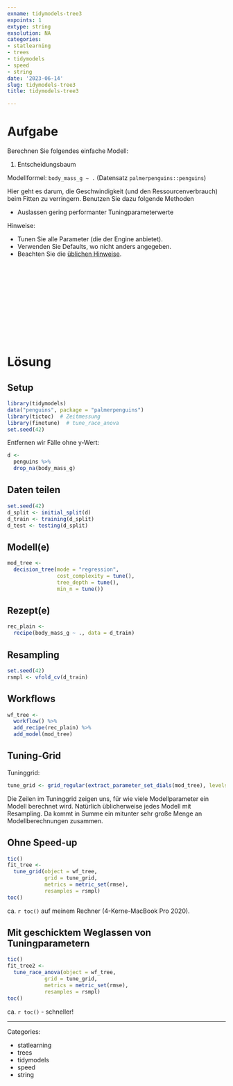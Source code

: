 ```yaml
---
exname: tidymodels-tree3
expoints: 1
extype: string
exsolution: NA
categories:
- statlearning
- trees
- tidymodels
- speed
- string
date: '2023-06-14'
slug: tidymodels-tree3
title: tidymodels-tree3

---
```








# Aufgabe


Berechnen Sie folgendes einfache Modell:

1. Entscheidungsbaum


Modellformel: `body_mass_g ~ .` (Datensatz `palmerpenguins::penguins`)

Hier geht es darum, die Geschwindigkeit (und den Ressourcenverbrauch) beim Fitten zu verringern.
Benutzen Sie dazu folgende Methoden

- Auslassen gering performanter Tuningparameterwerte

Hinweise:

- Tunen Sie alle Parameter (die der Engine anbietet). 
- Verwenden Sie Defaults, wo nicht anders angegeben.
- Beachten Sie die [üblichen Hinweise](https://datenwerk.netlify.app/hinweise).





</br>
</br>
</br>
</br>
</br>
</br>
</br>
</br>
</br>
</br>

# Lösung

## Setup

```r
library(tidymodels)
data("penguins", package = "palmerpenguins")
library(tictoc)  # Zeitmessung
library(finetune)  # tune_race_anova
set.seed(42)
```



Entfernen wir Fälle ohne y-Wert:

```r
d <-
  penguins %>% 
  drop_na(body_mass_g)
```



## Daten teilen

```r
set.seed(42)
d_split <- initial_split(d)
d_train <- training(d_split)
d_test <- testing(d_split)
```


## Modell(e)


```r
mod_tree <-
  decision_tree(mode = "regression",
                cost_complexity = tune(),
                tree_depth = tune(),
                min_n = tune())
```




## Rezept(e)

```r
rec_plain <- 
  recipe(body_mass_g ~ ., data = d_train)
```



## Resampling

```r
set.seed(42)
rsmpl <- vfold_cv(d_train)
```


## Workflows

```r
wf_tree <-
  workflow() %>%  
  add_recipe(rec_plain) %>% 
  add_model(mod_tree)
```





## Tuning-Grid

Tuninggrid:

```r
tune_grid <- grid_regular(extract_parameter_set_dials(mod_tree), levels = 5)
```


Die Zeilen im Tuninggrid zeigen uns, für wie viele Modellparameter ein Modell berechnet wird.
Natürlich üblicherweise jedes Modell mit Resampling.
Da kommt in Summe ein mitunter sehr große Menge an Modellberechnungen zusammen.

## Ohne Speed-up

```r
tic()
fit_tree <-
  tune_grid(object = wf_tree,
            grid = tune_grid,
            metrics = metric_set(rmse),
            resamples = rsmpl)
toc()
```

ca. `r toc()` auf meinem Rechner (4-Kerne-MacBook Pro 2020).


## Mit geschicktem Weglassen von Tuningparametern




```r
tic()
fit_tree2 <-
  tune_race_anova(object = wf_tree,
            grid = tune_grid,
            metrics = metric_set(rmse),
            resamples = rsmpl)
toc()
```


ca. `r toc()` - schneller!






---

Categories: 

- statlearning
- trees
- tidymodels
- speed
- string

